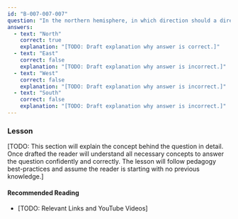 ```yaml
---
id: "B-007-007-007"
question: "In the northern hemisphere, in which direction should a directional antenna be pointed to take maximum advantage of auroral propagation?"
answers:
  - text: "North"
    correct: true
    explanation: "[TODO: Draft explanation why answer is correct.]"
  - text: "East"
    correct: false
    explanation: "[TODO: Draft explanation why answer is incorrect.]"
  - text: "West"
    correct: false
    explanation: "[TODO: Draft explanation why answer is incorrect.]"
  - text: "South"
    correct: false
    explanation: "[TODO: Draft explanation why answer is incorrect.]"
---
```


### Lesson

[TODO: This section will explain the concept behind the question in detail. Once drafted the reader will understand all necessary concepts to answer the question confidently and correctly. The lesson will follow pedagogy best-practices and assume the reader is starting with no previous knowledge.]

#### Recommended Reading

- [TODO: Relevant Links and YouTube Videos]
